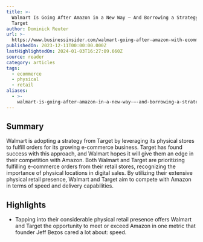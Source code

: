 ```yaml
---
title: >-
  Walmart Is Going After Amazon in a New Way — And Borrowing a Strategy From
  Target
author: Dominick Reuter
url: >-
  https://www.businessinsider.com/walmart-going-after-amazon-with-ecommerce-strategy-from-target-2023-12?utm_source=mrdis&utm_campaign=ecommerceweekly&utm_medium=email&r=US&IR=T
publishedOn: 2023-12-11T00:00:00.000Z
lastHighlightedOn: 2024-01-03T16:27:09.660Z
source: reader
category: articles
tags:
  - ecommerce
  - physical
  - retail
aliases:
  - >-
    walmart-is-going-after-amazon-in-a-new-way-—-and-borrowing-a-strategy-from-target
---
```

## Summary

Walmart is adopting a strategy from Target by leveraging its physical stores to fulfill orders for its growing e-commerce business. Target has found success with this approach, and Walmart hopes it will give them an edge in their competition with Amazon. Both Walmart and Target are prioritizing fulfilling e-commerce orders from their retail stores, recognizing the importance of physical locations in digital sales. By utilizing their extensive physical retail presence, Walmart and Target aim to compete with Amazon in terms of speed and delivery capabilities.

## Highlights
- Tapping into their considerable physical retail presence offers Walmart and Target the opportunity to meet or exceed Amazon in one metric that founder Jeff Bezos cared a lot about: speed.

